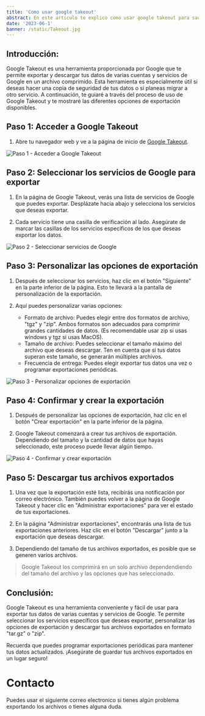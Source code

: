 ```yaml
---
title: 'Como usar google takeout'
abstract: En este articulo te explico como usar google takeout para sacar los archivos de tu cuenta de google
date: '2023-06-1'
banner: /static/Takeout.jpg
---
```


## **Introducción:**

Google Takeout es una herramienta proporcionada por Google que te permite exportar y descargar tus datos de varias cuentas y servicios de Google en un archivo comprimido. Esta herramienta es especialmente útil si deseas hacer una copia de seguridad de tus datos o si planeas migrar a otro servicio. A continuación, te guiaré a través del proceso de uso de Google Takeout y te mostraré las diferentes opciones de exportación disponibles.

## **Paso 1: Acceder a Google Takeout**

1. Abre tu navegador web y ve a la página de inicio de [Google Takeout](https://takeout.google.com/).

![Paso 1 - Acceder a Google Takeout](https://s6.imgcdn.dev/rpPxC.png)

## **Paso 2: Seleccionar los servicios de Google para exportar**

1. En la página de Google Takeout, verás una lista de servicios de Google que puedes exportar. Desplázate hacia abajo y selecciona los servicios que deseas exportar.

2. Cada servicio tiene una casilla de verificación al lado. Asegúrate de marcar las casillas de los servicios específicos de los que deseas exportar los datos.

![Paso 2 - Seleccionar servicios de Google](https://s6.imgcdn.dev/rpTFe.png)

## **Paso 3: Personalizar las opciones de exportación**

1. Después de seleccionar los servicios, haz clic en el botón "Siguiente" en la parte inferior de la página. Esto te llevará a la pantalla de personalización de la exportación.

2. Aquí puedes personalizar varias opciones:
   - Formato de archivo: Puedes elegir entre dos formatos de archivo, "tgz" y "zip". Ambos formatos son adecuados para comprimir grandes cantidades de datos. (Es recomendable usar zip si usas windows y tgz si usas MacOS).
   - Tamaño de archivo: Puedes seleccionar el tamaño máximo del archivo que deseas descargar. Ten en cuenta que si tus datos superan este tamaño, se generarán múltiples archivos.
   - Frecuencia de entrega: Puedes elegir exportar tus datos una vez o programar exportaciones periódicas.

![Paso 3 - Personalizar opciones de exportación](https://s6.imgcdn.dev/rplC0.png)

## **Paso 4: Confirmar y crear la exportación**

1. Después de personalizar las opciones de exportación, haz clic en el botón "Crear exportación" en la parte inferior de la página.

2. Google Takeout comenzará a crear tus archivos de exportación. Dependiendo del tamaño y la cantidad de datos que hayas seleccionado, este proceso puede llevar algún tiempo.

![Paso 4 - Confirmar y crear exportación](https://s6.imgcdn.dev/rpz7M.png)

## **Paso 5: Descargar tus archivos exportados**

1. Una vez que la exportación esté lista, recibirás una notificación por correo electrónico. También puedes volver a la página de Google Takeout y hacer clic en "Administrar exportaciones" para ver el estado de tus exportaciones.

2. En la página "Administrar exportaciones", encontrarás una lista de tus exportaciones anteriores. Haz clic en el botón "Descargar" junto a la exportación que deseas descargar.

3. Dependiendo del tamaño de tus archivos exportados, es posible que se generen varios archivos.

> Google Takeout los comprimirá en un solo archivo dependendiendo del tamaño del archivo y las opciones que has seleccionado.

## **Conclusión:**

Google Takeout es una herramienta conveniente y fácil de usar para exportar tus datos de varias cuentas y servicios de Google. Te permite seleccionar los servicios específicos que deseas exportar, personalizar las opciones de exportación y descargar tus archivos exportados en formato "tar.gz" o "zip".

Recuerda que puedes programar exportaciones periódicas para mantener tus datos actualizados. ¡Asegúrate de guardar tus archivos exportados en un lugar seguro!

# Contacto

Puedes usar el siguiente correo electronico si tienes algún problema exportando los archivos o tienes alguna duda.

